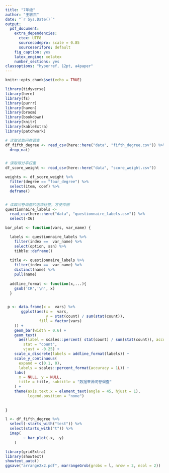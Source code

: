```yaml
---
title: "7年级"
author: "王敏杰"
date: "`r Sys.Date()`"
output: 
  pdf_document: 
    extra_dependencies:
      ctex: UTF8
      sourcecodepro: scale = 0.85
      sourceserifpro: default
    fig_caption: yes
    latex_engine: xelatex
    number_sections: yes
classoptions: "hyperref, 12pt, a4paper"    
---
```



```r
knitr::opts_chunk$set(echo = TRUE)
```


```r
library(tidyverse)
library(here)
library(fs)
library(purrr)
library(haven)
library(broom)
library(bookdown)
library(knitr)
library(kableExtra)
library(patchwork)
```

```r
# 读取读取问卷调查
df_fifth_degree <- read_csv(here::here("data", "fifth_degree.csv")) %>%
  drop_na()


# 读取得分率权重
df_score_weight <- read_csv(here::here("data", "score_weight.csv"))

weights <- df_score_weight %>% 
  filter(degree == "four_degree") %>% 
  select(item, coef) %>% 
  deframe()


# 读取问卷调查的选项标签，方便作图
questionnaire_labels <- 
  read_csv(here::here("data", "questionnaire_labels.csv")) %>% 
  select(-X6)
```




```r
bar_plot <- function(vars, var_name) {

  labels <- questionnaire_labels %>% 
    filter(index ==  var_name) %>% 
    select(option, ssn) %>% 
    tibble::deframe()
  
  title <- questionnaire_labels %>%  
    filter(index ==  var_name) %>% 
    distinct(name) %>% 
    pull(name) 
  
  addline_format <- function(x,...){
    gsub('CR','\n', x)
  }
  

 p <- data.frame(x =  vars) %>% 
       ggplot(aes(x =  vars, 
                  y = stat(count) / sum(stat(count)), 
               fill = factor(vars)
    )) +
    geom_bar(width = 0.6) +
    geom_text(
      aes(label = scales::percent( stat(count) / sum(stat(count)), accuracy = .01)), 
        stat = "count", 
        vjust = -0.25) +
    scale_x_discrete(labels = addline_format(labels)) +
    scale_y_continuous(
      expand = c(0.1, 0),
      labels = scales::percent_format(accuracy = 1L)) +
    labs(
      x = NULL, y = NULL,
      title = title, subtitle = "数据来源问卷调查"
    ) + 
    theme(axis.text.x = element_text(angle = 45, hjust = 1),
          legend.position = "none") 
  
 
}

```


```r
l <- df_fifth_degree %>% 
  select(-starts_with("test")) %>% 
  select(starts_with("t")) %>%
  imap(
        ~ bar_plot(.x, .y)
    ) 
```


```r
library(gridExtra)
library(showtext)
showtext_auto()
ggsave("arrange2x2.pdf", marrangeGrob(grobs = l, nrow = 2, ncol = 2))
```

